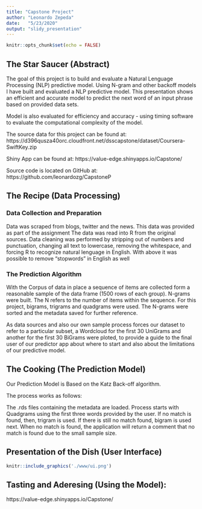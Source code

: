 ```yaml
---
title: "Capstone Project"
author: "Leonardo Zepeda"
date:   "5/23/2020"
output: "slidy_presentation"
---
```


```r
knitr::opts_chunk$set(echo = FALSE)
```

## The Star Saucer (Abstract)

The goal of this project is to build and evaluate a Natural Lenguage Processing (NLP) predictive model. Using N-gram and other backoff models I have built and evaluated a NLP predictive model. This presentation shows an efficient and accurate model to predict the next word of an input phrase based on provided data sets.

Model is also evaluated for efficiency and accuracy - using timing software to evaluate the computational complexity of the model.

The source data for this project can be found at: https://d396qusza40orc.cloudfront.net/dsscapstone/dataset/Coursera-SwiftKey.zip

Shiny App can be found at: https://value-edge.shinyapps.io/Capstone/

Source code is located on GitHub at: https://github.com/leonardozg/CapstoneP

## The Recipe (Data Processing)

### Data Collection and Preparation
Data was scraped from blogs, twitter and the news. This data was provided as part of the assignment
The data was read into R from the original sources.
Data cleaning was performed by stripping out of numbers and punctuation, changing all text to lowercase, removing the whitespace, and forcing R to recognize natural lenguage in English.
With above it was possible to remove "stopwords" in English as well

### The Prediction Algorithm

With the Corpus of data in place a sequence of items are collected form a reasonable sample of the data frame (1500 rows of each group). N-grams were built. The N refers to the number of items within the sequence. For this project, bigrams, trigrams and quadgrams were used. The N-grams were sorted and the metadata saved for further reference.

As data sources and also our own sample process forces our dataset to refer to a particular subset, a Wordcloud for the first 30 UniGrams and another for the first 30 BiGrams were ploted, to provide a guide to the final user of our predictor app about where to start and also about the limitations of our predictive model.

## The Cooking (The Prediction Model)

Our Prediction Model is Based on the Katz Back-off algorithm. 

The process works as follows:

The .rds files containing the metadata are loaded.
Process starts with Quadgrams using the first three words provided by the user.
If no match is found, then,  trigram is used. If there is still no match found, bigram is used next. When no match is found, the application will return a comment that no match is found due to the small sample size.

## Presentation of the Dish (User Interface)

```r
knitr::include_graphics('./www/ui.png')
```

## Tasting and Aderesing (Using the Model):


https://value-edge.shinyapps.io/Capstone/


